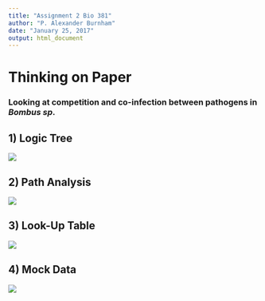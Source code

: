 ```yaml
---
title: "Assignment 2 Bio 381"
author: "P. Alexander Burnham"
date: "January 25, 2017"
output: html_document
---
```


# Thinking on Paper
### Looking at competition and co-infection between pathogens in *Bombus sp*.

## 1) Logic Tree

![](Pictures/LT.png)

## 2) Path Analysis

![](Pictures/PA.png)

## 3) Look-Up Table

![](Pictures/LUT.png)

## 4) Mock Data

![](Pictures/MD.png)